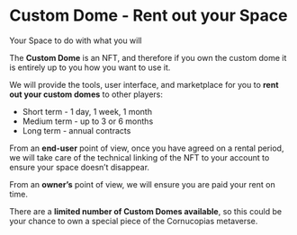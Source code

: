 # Custom Dome - Rent out your Space

Your Space to do with what you will

The **Custom Dome** is an NFT, and therefore if you own the custom dome it is entirely up to you how you want to use it.  

We will provide the tools, user interface, and marketplace for you to **rent out your custom domes** to other players:

<ul class="styled-list">
  <li>Short term - 1 day, 1 week, 1 month</li>
  <li>Medium term - up to 3 or 6 months</li>
  <li>Long term - annual contracts</li>
</ul>  

From an **end-user** point of view, once you have agreed on a rental period, we will take care of the technical linking of the NFT to your account to ensure your space doesn’t disappear.  

From an **owner’s** point of view, we will ensure you are paid your rent on time.  

There are a **limited number of Custom Domes available**, so this could be your chance to own a special piece of the Cornucopias metaverse.  
